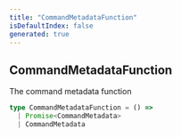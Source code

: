 ```yaml
---
title: "CommandMetadataFunction"
isDefaultIndex: false
generated: true
---
```



<!-- This file was generated from the CommandKit source. Do not modify. Instead, re-run the "docgen" script -->


## CommandMetadataFunction

<GenerationInfo sourceFile="packages/commandkit/src/types.ts" sourceLine="94" packageName="commandkit" />

The command metadata function

```ts title="Signature"
type CommandMetadataFunction = () =>
  | Promise<CommandMetadata>
  | CommandMetadata
```
